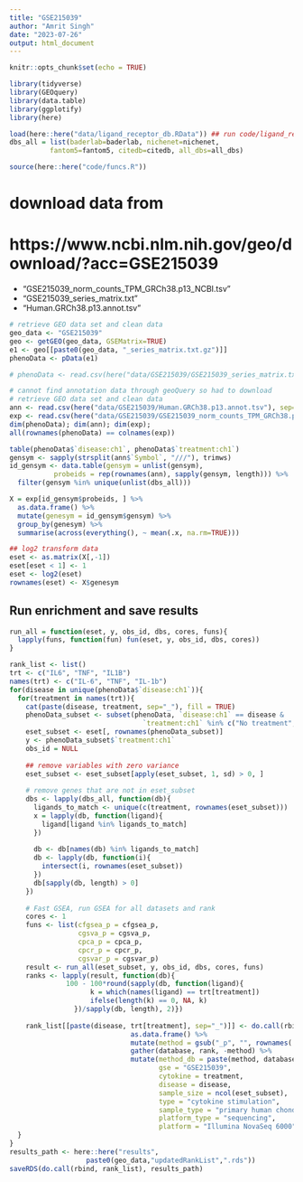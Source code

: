 ```yaml
---
title: "GSE215039"
author: "Amrit Singh"
date: "2023-07-26"
output: html_document
---
```


```r
knitr::opts_chunk$set(echo = TRUE)

library(tidyverse)
library(GEOquery)
library(data.table)
library(ggplotify)
library(here)

load(here::here("data/ligand_receptor_db.RData")) ## run code/ligand_receptor_dbs.Rmd first
dbs_all = list(baderlab=baderlab, nichenet=nichenet, 
          fantom5=fantom5, citedb=citedb, all_dbs=all_dbs)

source(here::here("code/funcs.R"))

```

# download data from
# https://www.ncbi.nlm.nih.gov/geo/download/?acc=GSE215039
- "GSE215039_norm_counts_TPM_GRCh38.p13_NCBI.tsv"
- "GSE215039_series_matrix.txt"                  
- "Human.GRCh38.p13.annot.tsv"

```r
# retrieve GEO data set and clean data
geo_data <- "GSE215039"
geo <- getGEO(geo_data, GSEMatrix=TRUE)
e1 <- geo[[paste0(geo_data, "_series_matrix.txt.gz")]]
phenoData <- pData(e1)

# phenoData <- read.csv(here("data/GSE215039/GSE215039_series_matrix.txt"))
```



```r
# cannot find annotation data through geoQuery so had to download
# retrieve GEO data set and clean data
ann <- read.csv(here("data/GSE215039/Human.GRCh38.p13.annot.tsv"), sep="\t", row.names = 1)
exp <- read.csv(here("data/GSE215039/GSE215039_norm_counts_TPM_GRCh38.p13_NCBI.tsv"), sep="\t", row.names = 1)
dim(phenoData); dim(ann); dim(exp);
all(rownames(phenoData) == colnames(exp))

table(phenoData$`disease:ch1`, phenoData$`treatment:ch1`)
gensym <- sapply(strsplit(ann$`Symbol`, "///"), trimws)
id_gensym <- data.table(gensym = unlist(gensym),
           probeids = rep(rownames(ann), sapply(gensym, length))) %>% 
  filter(gensym %in% unique(unlist(dbs_all)))

X = exp[id_gensym$probeids, ] %>% 
  as.data.frame() %>% 
  mutate(genesym = id_gensym$gensym) %>% 
  group_by(genesym) %>% 
  summarise(across(everything(), ~ mean(.x, na.rm=TRUE)))

## log2 transform data
eset <- as.matrix(X[,-1])
eset[eset < 1] <- 1
eset <- log2(eset)
rownames(eset) <- X$genesym

```

## Run enrichment and save results

```r
run_all = function(eset, y, obs_id, dbs, cores, funs){
  lapply(funs, function(fun) fun(eset, y, obs_id, dbs, cores))
}

rank_list <- list()
trt <- c("IL6", "TNF", "IL1B")
names(trt) <- c("IL-6", "TNF", "IL-1b")
for(disease in unique(phenoData$`disease:ch1`)){
  for(treatment in names(trt)){
    cat(paste(disease, treatment, sep="_"), fill = TRUE)
    phenoData_subset <- subset(phenoData, `disease:ch1` == disease & 
                                 `treatment:ch1` %in% c("No treatment", treatment))
    eset_subset <- eset[, rownames(phenoData_subset)]
    y <- phenoData_subset$`treatment:ch1`
    obs_id = NULL
    
    ## remove variables with zero variance
    eset_subset <- eset_subset[apply(eset_subset, 1, sd) > 0, ]
    
    # remove genes that are not in eset_subset
    dbs <- lapply(dbs_all, function(db){
      ligands_to_match <- unique(c(treatment, rownames(eset_subset)))
      x = lapply(db, function(ligand){
        ligand[ligand %in% ligands_to_match]
      })
      
      db <- db[names(db) %in% ligands_to_match]
      db <- lapply(db, function(i){
        intersect(i, rownames(eset_subset))
      })
      db[sapply(db, length) > 0]
    })
    
    # Fast GSEA, run GSEA for all datasets and rank
    cores <- 1
    funs <- list(cfgsea_p = cfgsea_p,
                 cgsva_p = cgsva_p,
                 cpca_p = cpca_p,
                 cpcr_p = cpcr_p,
                 cgsvar_p = cgsvar_p) 
    result <- run_all(eset_subset, y, obs_id, dbs, cores, funs)
    ranks <- lapply(result, function(db){
              100 - 100*round(sapply(db, function(ligand){ 
                    k = which(names(ligand) == trt[treatment])
                    ifelse(length(k) == 0, NA, k)
                })/sapply(db, length), 2)})  
    
    rank_list[[paste(disease, trt[treatment], sep="_")]] <- do.call(rbind, ranks) %>% 
                              as.data.frame() %>% 
                              mutate(method = gsub("_p", "", rownames(.))) %>% 
                              gather(database, rank, -method) %>% 
                              mutate(method_db = paste(method, database, sep="_"),
                                     gse = "GSE215039",
                                     cytokine = treatment,
                                     disease = disease,
                                     sample_size = ncol(eset_subset),
                                     type = "cytokine stimulation",
                                     sample_type = "primary human chondrocytes",
                                     platform_type = "sequencing",
                                     platform = "Illumina NovaSeq 6000")
  }
}
results_path <- here::here("results",
                   paste0(geo_data,"updatedRankList",".rds"))
saveRDS(do.call(rbind, rank_list), results_path)

```
